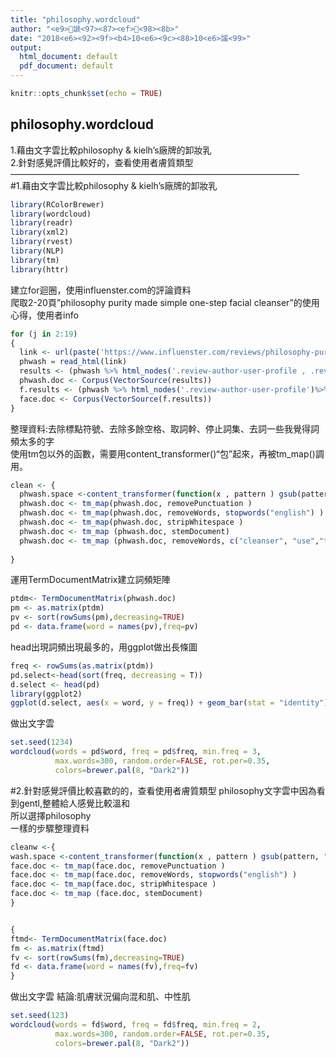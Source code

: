 ```yaml
---
title: "philosophy.wordcloud"
author: "<e9>謕<97><87><ef><98><8b>"
date: "2018<e6><92><9f><b4>10<e6><9c><88>10<e6>謑<99>"
output:
  html_document: default
  pdf_document: default
---
```


```r
knitr::opts_chunk$set(echo = TRUE)
```

## philosophy.wordcloud

1.藉由文字雲比較philosophy & kielh's廠牌的卸妝乳   
2.針對感覺評價比較好的，查看使用者膚質類型
---------------------------------------------------------------------------------------------------   
#1.藉由文字雲比較philosophy & kielh's廠牌的卸妝乳  

```r
library(RColorBrewer)
library(wordcloud)
library(readr)
library(xml2)
library(rvest)
library(NLP)
library(tm)
library(httr)
```

建立for迴圈，使用influenster.com的評論資料   
爬取2-20頁"philosophy purity made simple one-step facial cleanser"的使用心得，使用者info

```r
for (j in 2:19)
{
  link <- url(paste('https://www.influenster.com/reviews/philosophy-purity-made-simple-one-step-facial-cleanser?review_page=',j, sep=''), "rb")
  phwash = read_html(link)
  results <- (phwash %>% html_nodes('.review-author-user-profile , .review-text')%>% html_text())
  phwash.doc <- Corpus(VectorSource(results))
  f.results <- (phwash %>% html_nodes('.review-author-user-profile')%>% html_text())
  face.doc <- Corpus(VectorSource(f.results))
}

```


整理資料:去除標點符號、去除多餘空格、取詞幹、停止詞集、去詞一些我覺得詞頻太多的字   
使用tm包以外的函數，需要用content_transformer()“包”起來，再被tm_map()調用。
```r
clean <- {
  phwash.space <-content_transformer(function(x , pattern ) gsub(pattern, " ", x))
  phwash.doc <- tm_map(phwash.doc, removePunctuation )
  phwash.doc <- tm_map(phwash.doc, removeWords, stopwords("english") )
  phwash.doc <- tm_map(phwash.doc, stripWhitespace )
  phwash.doc <- tm_map (phwash.doc, stemDocument)
  phwash.doc <- tm_map (phwash.doc, removeWords, c("cleanser", "use","this","remove","<e2>"))
  
}
```

運用TermDocumentMatrix建立詞頻矩陣
```r

ptdm<- TermDocumentMatrix(phwash.doc)
pm <- as.matrix(ptdm)
pv <- sort(rowSums(pm),decreasing=TRUE)
pd <- data.frame(word = names(pv),freq=pv)
```


head出現詞頻出現最多的，用ggplot做出長條圖
```r
freq <- rowSums(as.matrix(ptdm))
pd.select<-head(sort(freq, decreasing = T))
d.select <- head(pd)
library(ggplot2)
ggplot(d.select, aes(x = word, y = freq)) + geom_bar(stat = "identity")
```

做出文字雲
```r
set.seed(1234)
wordcloud(words = pd$word, freq = pd$freq, min.freq = 3,
          max.words=300, random.order=FALSE, rot.per=0.35, 
          colors=brewer.pal(8, "Dark2"))
```


#2.針對感覺評價比較喜歡的的，查看使用者膚質類型
philosophy文字雲中因為看到gentl,整體給人感覺比較溫和   
所以選擇philosophy   
一樣的步驟整理資料

```r
cleanw <-{
wash.space <-content_transformer(function(x , pattern ) gsub(pattern, " ", x))
face.doc <- tm_map(face.doc, removePunctuation )
face.doc <- tm_map(face.doc, removeWords, stopwords("english") )
face.doc <- tm_map(face.doc, stripWhitespace )
face.doc <- tm_map (face.doc, stemDocument)
}


{
ftmd<- TermDocumentMatrix(face.doc)
fm <- as.matrix(ftmd)
fv <- sort(rowSums(fm),decreasing=TRUE)
fd <- data.frame(word = names(fv),freq=fv)
}


```

做出文字雲
結論:肌膚狀況偏向混和肌、中性肌
```r
set.seed(123)
wordcloud(words = fd$word, freq = fd$freq, min.freq = 2,
          max.words=300, random.order=FALSE, rot.per=0.35, 
          colors=brewer.pal(8, "Dark2"))
```
